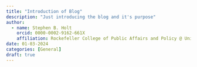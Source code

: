 ```yaml
---
title: "Introduction of Blog"
description: "Just introducing the blog and it's purpose"
author:
  - name: Stephen B. Holt
    orcid: 0000-0002-9162-661X
    affiliation: Rockefeller College of Public Affairs and Policy @ University at Albany, SUNY
date: 01-03-2024
categories: [General]
draft: true
---
```



